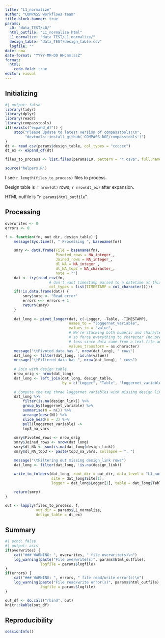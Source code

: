 ```yaml
---
title: "L1_normalize"
author: "COMPASS workflows team"
title-block-banner: true
params:
  L0: "data_TEST/L0/"
  html_outfile: "L1_normalize.html"
  L1_normalize: "data_TEST/L1_normalize/"
  design_table: "data_TEST/design_table.csv"
  logfile: ""
date: now
date-format: "YYYY-MM-DD HH:mm:ssZ"
format: 
  html:
    code-fold: true
editor: visual
---
```


## Initializing

```r
#| output: false
library(tidyr)
library(dplyr)
library(readr)
library(compasstools)
if(!exists("expand_df")) {
    stop("Please update to latest version of compasstools!\n",
         "devtools::install_github('COMPASS-DOE/compasstools')")
}
dt <- read_csv(params$design_table, col_types = "cccccc")
dt_ex <- expand_df(dt)

files_to_process <- list.files(params$L0, pattern = "*.csv$", full.names = TRUE)

source("helpers.R")
```

I see `r length(files_to_process)` files to process.

Design table is `r nrow(dt)` rows, `r nrow(dt_ex)` after expansion.

HTML outfile is "`r params$html_outfile`".

## Processing

```r
overwrites <- 0
errors <- 0

f <- function(fn, out_dir, design_table) {
    message(Sys.time(), " Processing ", basename(fn))

    smry <- data.frame(File = basename(fn), 
                       Pivoted_rows = NA_integer_,
                       Joined_rows = NA_integer_,
                       dl_NA = NA_integer_,
                       dl_NA_top3 = NA_character_,
                       note = "")
    dat <- try(read_csv(fn, 
                    # don't want timestamp parsed to a datetime at this point
                    col_types = list(TIMESTAMP = col_character())))
    if(!is.data.frame(dat)) {
        smry$note <- "Read error" 
        errors <<- errors + 1
        return(smry)
    }
    
    dat_long <- pivot_longer(dat, c(-Logger, -Table, -TIMESTAMP),
                             names_to = "loggernet_variable",
                             values_to = "value",
                             # We're stacking both numeric and character columns, 
                             # so force everything to character (no precision 
                             # loss since data came from a text file anyway)
                             values_transform = as.character)
    message("\tPivoted data has ", nrow(dat_long), " rows")
    dat_long <- filter(dat_long, !is.na(value))
    message("\tFiltered data has ", nrow(dat_long), " rows")
    
    # Join with design table
    nrow_orig <- nrow(dat_long)
    dat_long <- left_join(dat_long, design_table,
                          by = c("Logger", "Table", "loggernet_variable"))
    
    # Compute the top three loggernet variables with missing design links
    dat_long %>% 
        filter(is.na(design_link)) %>% 
        group_by(loggernet_variable) %>% 
        summarise(N = n()) %>% 
        arrange(desc(N)) %>% 
        slice_head(n = 3) %>% 
        pull(loggernet_variable) ->
        top3_na_vars
    
    smry$Pivoted_rows <- nrow_orig
    smry$Joined_rows <- nrow(dat_long)
    smry$dl_NA <- sum(is.na(dat_long$design_link))
    smry$dl_NA_top3 <- paste(top3_na_vars, collapse = ", ")

    message("\tFiltering out missing design_link rows")
    dat_long <- filter(dat_long, !is.na(design_link))
    
    write_to_folders(dat_long, root_dir = out_dir, data_level = "L1_normalize",
                     site = dat_long$Site[1], 
                     logger = dat_long$Logger[1], table = dat_long$Table[1])

    return(smry)
}

out <- lapply(files_to_process, f, 
              out_dir = params$L1_normalize,
              design_table = dt_ex)
```

## Summary

```r
#| echo: false
#| output: asis
if(overwrites) {
    cat("### WARNING: ", overwrites, " file overwrite(s)\n")
    log_warning(paste("File overwrite(s)", params$html_outfile), 
                logfile = params$logfile)
}
if(errors) {
    cat("### WARNING: ", errors, " file read/write error(s)\n")
    log_warning(paste("File read/write error(s)", params$html_outfile), 
                logfile = params$logfile)
}
```

```r
out_df <- do.call("rbind", out)
knitr::kable(out_df)
```

## Reproducibility

```r
sessionInfo()
```
